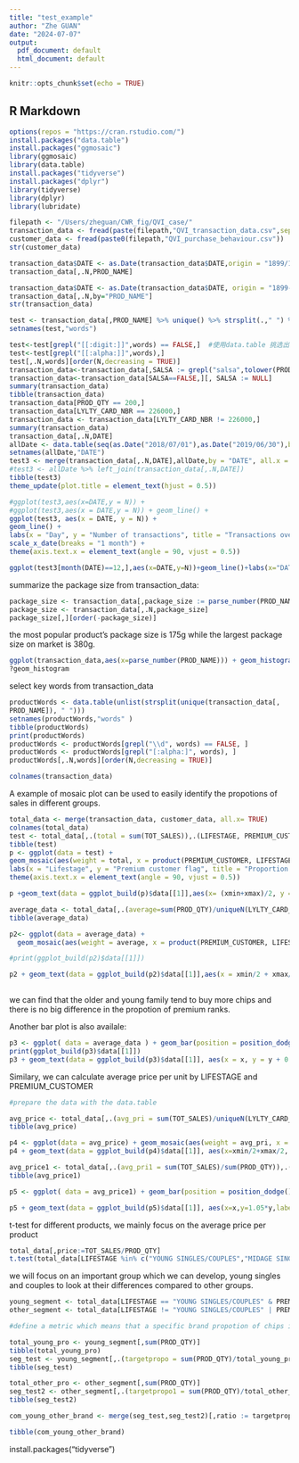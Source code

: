 ```yaml
---
title: "test_example"
author: "Zhe GUAN"
date: "2024-07-07"
output:
  pdf_document: default
  html_document: default
---
```


```r
knitr::opts_chunk$set(echo = TRUE)
```



## R Markdown

```r
options(repos = "https://cran.rstudio.com/")
install.packages("data.table")
install.packages("ggmosaic")
library(ggmosaic)
library(data.table)
install.packages("tidyverse")
install.packages("dplyr")
library(tidyverse)
library(dplyr)
library(lubridate)
```




```r
filepath <- "/Users/zheguan/CWR_fig/QVI_case/"
transaction_data <- fread(paste(filepath,"QVI_transaction_data.csv",sep = ""))
customer_data <- fread(paste0(filepath,"QVI_purchase_behaviour.csv"))
str(customer_data)
```

```r
transaction_data$DATE <- as.Date(transaction_data$DATE,origin = "1899/12/30")
transaction_data[,.N,PROD_NAME]
```


```r
transaction_data$DATE <- as.Date(transaction_data$DATE, origin = "1899-12-30")
transaction_data[,.N,by="PROD_NAME"]
str(transaction_data)
```

```r
test <- transaction_data[,PROD_NAME] %>% unique() %>% strsplit(.," ") %>% unlist() %>% data.table()  #使用管道挑选出关键词
setnames(test,"words")

test<-test[grepl("[[:digit:]]",words) == FALSE,]  #使用data.table 挑选出不含数字的行。
test<-test[grepl("[[:alpha:]]",words),]
test[,.N,words][order(N,decreasing = TRUE)]
transaction_data<-transaction_data[,SALSA := grepl("salsa",tolower(PROD_NAME))]
transaction_data<-transaction_data[SALSA==FALSE,][, SALSA := NULL]
summary(transaction_data)
tibble(transaction_data)
transaction_data[PROD_QTY == 200,]
transaction_data[LYLTY_CARD_NBR == 226000,]
transaction_data <- transaction_data[LYLTY_CARD_NBR != 226000,]
summary(transaction_data)
transaction_data[,.N,DATE]
allDate <- data.table(seq(as.Date("2018/07/01"),as.Date("2019/06/30"),by= "day"))
setnames(allDate,"DATE")
test3 <- merge(transaction_data[,.N,DATE],allDate,by = "DATE", all.x = TRUE )
#test3 <- allDate %>% left_join(transaction_data[,.N,DATE])
tibble(test3)
theme_update(plot.title = element_text(hjust = 0.5))

#ggplot(test3,aes(x=DATE,y = N)) + 
#ggplot(test3,aes(x = DATE,y = N)) + geom_line() +
ggplot(test3, aes(x = DATE, y = N)) +
geom_line() +
labs(x = "Day", y = "Number of transactions", title = "Transactions over time") +
scale_x_date(breaks = "1 month") +
theme(axis.text.x = element_text(angle = 90, vjust = 0.5))
```
```r
ggplot(test3[month(DATE)==12,],aes(x=DATE,y=N))+geom_line()+labs(x="DATE",y="number of transaction",title="Transaction over time in December.")+scale_x_date(breaks = "1 day")+theme(axis.text.x = element_text(angle = 90, vjust = 0.5))
```

summarize the package size from transaction_data:
```r
package_size <- transaction_data[,package_size := parse_number(PROD_NAME)]
package_size <- transaction_data[,.N,package_size]
package_size[,][order(-package_size)]
```

the most popular product's package size is 175g while the largest package size on market is 380g.

```r
ggplot(transaction_data,aes(x=parse_number(PROD_NAME))) + geom_histogram(fill="blue",color = "blue") + labs(x= "package size", y = "the counts of products on sale") 
?geom_histogram
```




select key words from transaction_data

```r
productWords <- data.table(unlist(strsplit(unique(transaction_data[,
PROD_NAME]), " ")))
setnames(productWords,"words" )
tibble(productWords)
print(productWords)
productWords <- productWords[grepl("\\d", words) == FALSE, ]
productWords <- productWords[grepl("[:alpha:]", words), ]
productWords[,.N,words][order(N,decreasing = TRUE)]
```

```r
colnames(transaction_data)

```

A example of mosaic plot can be used to easily identify the propotions of sales in different groups.

```r
total_data <- merge(transaction_data, customer_data, all.x= TRUE)
colnames(total_data)
test <- total_data[,.(total = sum(TOT_SALES)),.(LIFESTAGE, PREMIUM_CUSTOMER)]
tibble(test)
p <- ggplot(data = test) + 
geom_mosaic(aes(weight = total, x = product(PREMIUM_CUSTOMER, LIFESTAGE),fill = PREMIUM_CUSTOMER)) +
labs(x = "Lifestage", y = "Premium customer flag", title = "Proportion of sales") +
theme(axis.text.x = element_text(angle = 90, vjust = 0.5))

p +geom_text(data = ggplot_build(p)$data[[1]],aes(x= (xmin+xmax)/2, y = ymin/2+ymax/2, label = as.character(paste(round(.wt/sum(.wt),3)*100,"%"))))

```

```r
average_data <- total_data[,.(average=sum(PROD_QTY)/uniqueN(LYLTY_CARD_NBR)),.(PREMIUM_CUSTOMER,LIFESTAGE)][order(-average)]
tibble(average_data)

p2<- ggplot(data = average_data) +
  geom_mosaic(aes(weight = average, x = product(PREMIUM_CUSTOMER, LIFESTAGE),fill = PREMIUM_CUSTOMER))+labs(x="lifestage",y="premium customer",title= "propotions of product numbers") + theme(axis.text.x = element_text(angle = 90, vjust = 0.5))

#print(ggplot_build(p2)$data[[1]])

p2 + geom_text(data = ggplot_build(p2)$data[[1]],aes(x = xmin/2 + xmax/2, y = ymin/2 + ymax/2, label = as.character(paste0(round(.wt/sum(.wt),3)*100,"%")) ))
  

```
we can find that the older and young family tend to buy more chips and there is no big difference in the propotion of premium ranks.

Another bar plot is also availale:

```r
p3 <- ggplot( data = average_data ) + geom_bar(position = position_dodge(), aes(weight = average, x= LIFESTAGE, fill = PREMIUM_CUSTOMER)) + theme(axis.text.x = element_text(angle = 90, vjust = 0.5)) + labs(x = "lifestage", y = "average number of product purchased")
print(ggplot_build(p3)$data[[1]])
p3 + geom_text(data = ggplot_build(p3)$data[[1]], aes(x = x, y = y + 0.1*y, label= as.character(paste(round(weight/sum(weight),3)*100,"%") )),size = 2)
```

Similary, we can calculate average price per unit by LIFESTAGE and PREMIUM_CUSTOMER
```r
#prepare the data with the data.table

avg_price <- total_data[,.(avg_pri = sum(TOT_SALES)/uniqueN(LYLTY_CARD_NBR)),.(PREMIUM_CUSTOMER,LIFESTAGE) ]
tibble(avg_price)
```
```r
p4 <- ggplot(data = avg_price) + geom_mosaic(aes(weight = avg_pri, x = product(LIFESTAGE,PREMIUM_CUSTOMER),fill = LIFESTAGE)) +theme(axis.title.x = element_text(hjust = 0.5 ,vjust = 0.01))
p4 + geom_text(data = ggplot_build(p4)$data[[1]], aes(x=xmin/2+xmax/2, y = ymin/2+ymax/2, label = as.character(paste0(round(.wt/sum(.wt),3)*100,"%"))),size = 3)

```

```r
avg_price1 <- total_data[,.(avg_pri1 = sum(TOT_SALES)/sum(PROD_QTY)),.(PREMIUM_CUSTOMER,LIFESTAGE) ]
tibble(avg_price1)
```

```r
p5 <- ggplot( data = avg_price1) + geom_bar(position = position_dodge() ,aes(x = LIFESTAGE,weight = avg_pri1, fill=PREMIUM_CUSTOMER)) +theme(axis.text.x = element_text(angle = 90, vjust = 0.5)) + labs(x = "lifestage", y = "average price per product", title = "Average price in different customer groups") 

p5 + geom_text(data = ggplot_build(p5)$data[[1]], aes(x=x,y=1.05*y,label = round(weight,2)),size = 2)
```

t-test for different products, we mainly focus on the average price per product

```r
total_data[,price:=TOT_SALES/PROD_QTY]
t.test(total_data[LIFESTAGE %in% c("YOUNG SINGLES/COUPLES","MIDAGE SINGLES/COUPLES") & PREMIUM_CUSTOMER == "Mainstream",price],total_data[LIFESTAGE %in% c("YOUNG SINGLES/COUPLES","MIDAGE SINGLES/COUPLES") & PREMIUM_CUSTOMER != "Mainstream",price],alternative = "greater")
```
we will focus on an important group which we can develop, young singles and couples to look at their differences compared to other groups.

```r
young_segment <- total_data[LIFESTAGE == "YOUNG SINGLES/COUPLES" & PREMIUM_CUSTOMER == "Mainstream",]
other_segment <- total_data[LIFESTAGE != "YOUNG SINGLES/COUPLES" | PREMIUM_CUSTOMER != "Mainstream",]

#define a metric which means that a specific brand propotion of chips in a group.

total_young_pro <- young_segment[,sum(PROD_QTY)]
tibble(total_young_pro)
seg_test <- young_segment[,.(targetpropo = sum(PROD_QTY)/total_young_pro),PROD_NAME][order(-targetpropo)]
tibble(seg_test)

total_other_pro <- other_segment[,sum(PROD_QTY)]
seg_test2 <- other_segment[,.(targetpropo1 = sum(PROD_QTY)/total_other_pro),PROD_NAME][order(-targetpropo1)]
tibble(seg_test2)

com_young_other_brand <- merge(seg_test,seg_test2)[,ratio := targetpropo/targetpropo1][order(-ratio)]

tibble(com_young_other_brand)
```



install.packages("tidyverse")

